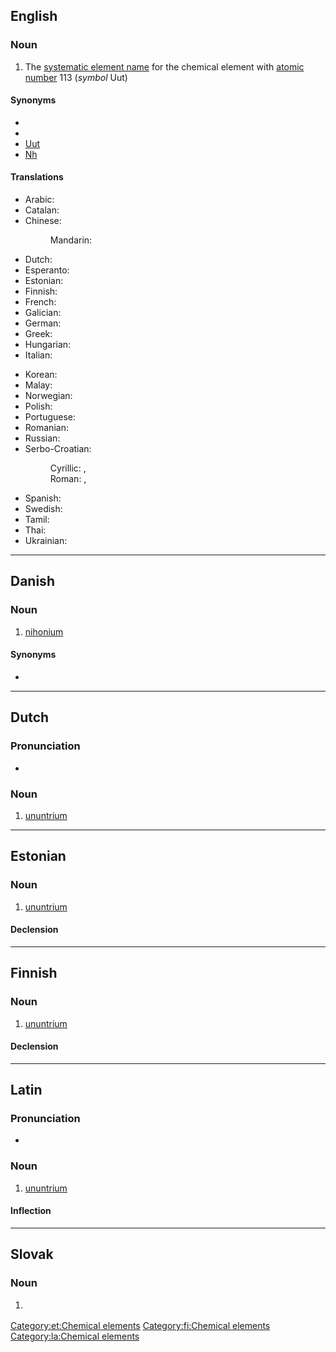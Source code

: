 {{also|Ununtrium}}
==English==
{{elements|Uut|ununbium|Uub|ununquadium|Uuq}}

===Noun===
{{en-noun|-}}
{{wikipedia}}

# The [[systematic element name]] for the chemical element with [[atomic number]] 113 (''symbol'' Uut)

====Synonyms====
* {{l|en|eka-thallium}}
* {{l|en|nihonium}}
* [[Uut]]
* [[Nh]]

====Translations====
{{trans-top|chemical element}}
* Arabic: {{t|ar|أُنُون تْرِيُّوم|tr=ʾunun triyyum|m}}
* Catalan: {{t+|ca|ununtri|m}}
* Chinese:
*: Mandarin: {{t|cmn|元素113}} {{qualifier|unofficial}}
* Dutch: {{t+|nl|ununtrium|n}}
* Esperanto: {{t+|eo|ununtrio}}
* Estonian: {{t|et|ununtrium}}
* Finnish: {{t+|fi|ununtrium}}
* French: {{t+|fr|ununtrium|m}}
* Galician: {{t+|gl|ununtrio|m}}
* German: {{t+|de|Ununtrium|n}}
* Greek: {{t|el|ουνούντριο|n}}
* Hungarian: {{t+|hu|ununtrium}}
* Italian: {{t+|it|ununtrio|m}}
{{trans-mid}}
* Korean: {{t+|ko|우눈트륨}}
* Malay: {{t|ms|ununtrium}}
* Norwegian: {{t|no|ununtrium}}
* Polish: {{t+|pl|ununtrium|m}}
* Portuguese: {{t+|pt|ununtrio|m}}
* Romanian: {{t+|ro|ununtriu|n}}
* Russian: {{t+|ru|уну́нтрий|m}}
* Serbo-Croatian:
*: Cyrillic: {{t|sh|унунтријум|m|sc=Cyrl}}, {{t|sh|унунтриј|m|sc=Cyrl}}
*: Roman: {{t|sh|ununtrijum|m}}, {{t|sh|ununtrij|m}}
* Spanish: {{t+|es|ununtrio|m}}
* Swedish: {{t+|sv|ununtrium}}
* Tamil: {{t|ta|யுனண்ட்ரியம்|tr=yunaņţriyam}}
* Thai: {{t|th|อูนอูนเทรียม|tr=ūnūntērīyom}}
* Ukrainian: {{t|uk|унунтрій|tr=ununtrij|m}}
{{trans-bottom}}

----

==Danish==

===Noun===
{{da-noun}}

# [[nihonium]]

====Synonyms====
* {{l|da|nihonium}}

----

==Dutch==
{{wikipedia|lang=nl}}
{{elements|Uut|ununbium|Uub|ununquadium|Uuq|lang=nl}}

===Pronunciation===
* {{audio|Nl-ununtrium.ogg|Audio|lang=nl}}

===Noun===
{{nl-noun|n|-|-}}

# [[#English|ununtrium]]

----

==Estonian==

===Noun===
{{et-noun|ununtriumi|ununtriumi|par2=ununtriumit}}

# [[#English|ununtrium]]

====Declension====
{{et-decl-seminar|ununtrium}}
{{et-decl-õpik|n=sg|ununtrium|i}}

[[Category:et:Chemical elements]]

----

==Finnish==
{{wikipedia|lang=fi}}

===Noun===
{{fi-noun}}

# [[#English|ununtrium]]

====Declension====
{{fi-decl-risti|n=sg|ununtrium|||a|i=0}}

[[Category:fi:Chemical elements]]

----

==Latin==
{{wikipedia|lang=la}}

===Pronunciation===
* {{la-IPA|ūnūntrium}}

===Noun===
{{la-noun|ūnūntrium|ūnūntriī|n|second}}

# [[#English|ununtrium]]

====Inflection====
{{la-decl-2nd-N|ūnūntri}}

[[Category:la:Chemical elements]]

----

==Slovak==
{{elements|Uut|kopernikium|Cn|flerovium|Fl|lang=sk}}

===Noun===
{{sk-noun|g=n|gen=ununtria|decl=mesto}}

# {{l|en|ununtrium}} {{gloss|element}}